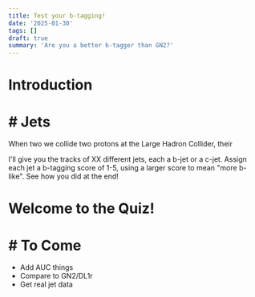 ```yaml
---
title: Test your b-tagging!
date: '2025-01-30'
tags: []
draft: true
summary: 'Are you a better b-tagger than GN2?'
---
```


# Introduction

# # Jets 
When two we collide two protons at the Large Hadron Collider, their  


I'll give you the tracks of XX different jets, each a b-jet or a c-jet. Assign each jet a b-tagging score of 1-5, using a larger score to mean "more b-like". See how you did at the end!

<div>
  <h1>Welcome to the Quiz!</h1>
  <GuessTheImage />
</div>

# # To Come 
- Add AUC things 
- Compare to GN2/DL1r
- Get real jet data
